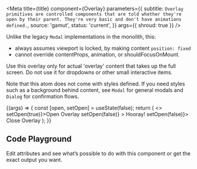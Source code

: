 
<Meta
  title={title}
  component={Overlay}
  parameters={{
    subtitle: `Overlay primitives are controlled components that are told whether they're open by their parent. They're very basic and don't have animations defined.`,
    source: 'gamut',
    status: 'current',
  }}
  args={{ shroud: true }}
/>

Unlike the legacy `Modal` implementations in the monolith, this:

- always assumes viewport is locked, by making content `position: fixed`
- cannot override contentProps, animation, or shouldFocusOnMount.

Use this overlay only for actual 'overlay' content that takes
up the full screen. Do not use it for dropdowns or other small
interactive items.

Note that this atom does not come with styles defined. If you need styles such as
a background behind content, see `Modal` for general modals and `Dialog` for confirmation flows.

<Canvas>
  <Story name="Overlay">
    {(args) => {
      const [open, setOpen] = useState(false);
      return (
        <>
          <FillButton onClick={() => setOpen(true)}>Open Overlay</FillButton>
          <Container>
            <Overlay
              {...args}
              clickOutsideCloses
              isOpen={open}
              onRequestClose={() => setOpen(false)}
            >
              <Container>
                <Text size={48}>Hooray!</Text>
                <FillButton onClick={() => setOpen(false)}>
                  Close Overlay
                </FillButton>
              </Container>
            </Overlay>
          </Container>
        </>
      );
    }}
  </Story>
</Canvas>

## Code Playground

Edit attributes and see what’s possible to do with this component or get the exact output you want.

<PropsTable story="Overlay" />

